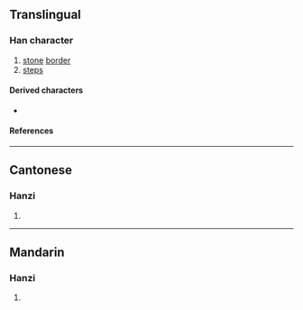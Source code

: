 {{character info/new}}
==Translingual==

===Han character===
{{Han char|rn=63|rad=戶|as=03|sn=7|four=77217|canj=HSRU,ISRU|ids=⿰户巳(G),⿰戶巳(HTK)}}

# [[stone]] [[border]]
# [[steps]]

====Derived characters====
* {{l|mul|[[焈]], [[𨧒]]}}

====References====
{{Han ref|kx=0415.030|dkj=11703|dj=0759.080|hdz=32258.020|uh=623A}}

----

==Cantonese==

===Hanzi===
{{yue-hanzi|jyut=[[si6]]|y=si6}}

# {{defn|lang=yue|sort=戶03}}

----

==Mandarin==

===Hanzi===
{{cmn-hanzi|pin=[[shì]] ([[shi4]])|wg=shih<sup>4</sup>}}

# {{defn|lang=cmn|sort=戶03}}